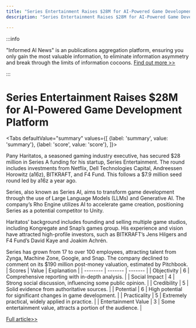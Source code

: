 ```yaml
---
title: "Series Entertainment Raises $28M for AI-Powered Game Development Platform"
description: "Series Entertainment Raises $28M for AI-Powered Game Development Platform"

---
```



:::info

"Informed AI News" is an publications aggregation platform, ensuring you only gain the most valuable information, to eliminate information asymmetry and break through the limits of information cocoons.  [Find out more >>](/)

:::

# Series Entertainment Raises $28M for AI-Powered Game Development Platform


<Tabs
	defaultValue="summary"
	values={[
	{label: 'summary', value: 'summary'},
	{label: 'score', value: 'score'},
]}>
<TabItem value="summary">


Pany Haritatos, a seasoned gaming industry executive, has secured $28 million in Series A funding for his startup, Series Entertainment. The round includes investments from Netflix, Dell Technologies Capital, Andreessen Horowitz (a16z), BITKRAFT, and F4 Fund. This follows a $7.9 million seed round led by a16z a year ago.

Series, also known as Series AI, aims to transform game development through the use of Large Language Models (LLMs) and Generative AI. The company’s Rho Engine utilizes AI to accelerate game creation, positioning Series as a potential competitor to Unity.

Haritatos’ background includes founding and selling multiple game studios, including Kongregate and Snap’s games group. His experience and vision have attracted high-profile investors, such as BITKRAFT’s Jens Hilgers and F4 Fund’s David Kaye and Joakim Achrén.

Series has grown from 17 to over 100 employees, attracting talent from Zynga, Machine Zone, Google, and Snap. The company declined to comment on its $190 million post-money valuation, estimated by Pitchbook.
</TabItem>
<TabItem value="score">
	| Scores     | Value   | Explanation |
	| -------- | ------- | ------- |
	| Objectivity  | 6    | Comprehensive reporting with in-depth analysis.    |
	| Social Impact | 4     | Strong social discussion, influencing some public opinion.    |
	| Credibility    | 5    | Solid evidence from authoritative sources.    |
	| Potential    | 6    | High potential for significant changes in game development.    |
	| Practicality    | 5    | Extremely practical, widely applied in practice.    |
	| Entertainment Value    | 3    | Some entertainment value, attracts a portion of the audience.    |
</TabItem>
</Tabs>

[Full article>>](https://techcrunch.com/2024/09/30/series-the-genai-startup-reinventing-game-development-has-quietly-raised-28m-from-netflix-dell-a16z-others/)
